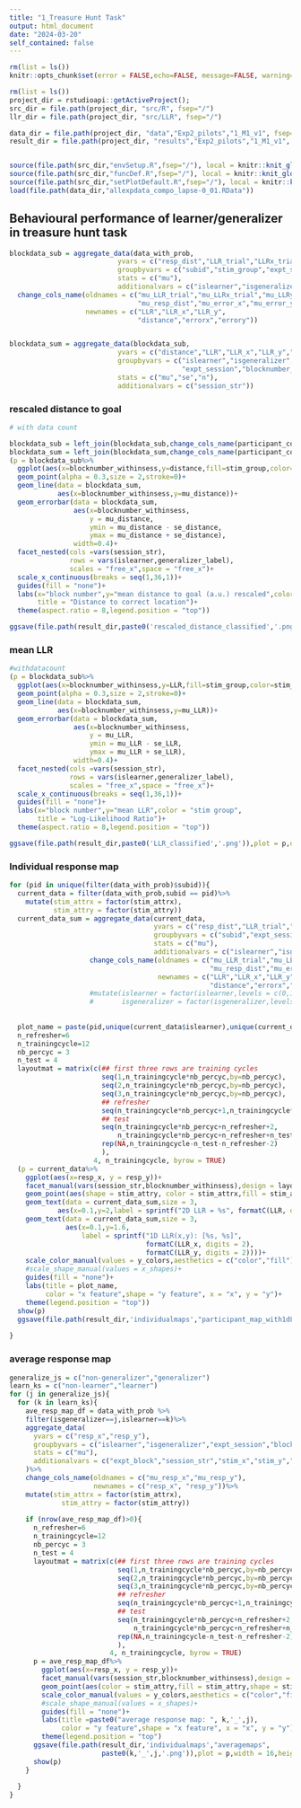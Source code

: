 ```yaml
---
title: "1_Treasure Hunt Task"
output: html_document
date: "2024-03-20"
self_contained: false
---
```


```r

rm(list = ls())
knitr::opts_chunk$set(error = FALSE,echo=FALSE, message=FALSE, warning=FALSE,fig.width = 16,fig.height = 9)

rm(list = ls())
project_dir = rstudioapi::getActiveProject();
src_dir = file.path(project_dir, "src/R", fsep="/")
llr_dir = file.path(project_dir, "src/LLR", fsep="/")

data_dir = file.path(project_dir, "data","Exp2_pilots","1_M1_v1", fsep="/")
result_dir = file.path(project_dir, "results","Exp2_pilots","1_M1_v1", fsep="/")


source(file.path(src_dir,"envSetup.R",fsep="/"), local = knitr::knit_global())
source(file.path(src_dir,"funcDef.R",fsep="/"), local = knitr::knit_global())
source(file.path(src_dir,"setPlotDefault.R",fsep="/"), local = knitr::knit_global())
load(file.path(data_dir,"allexpdata_compo_lapse-0_01.RData"))
```



## Behavioural performance of learner/generalizer in treasure hunt task{.tabset}
```r
blockdata_sub = aggregate_data(data_with_prob,
                           yvars = c("resp_dist","LLR_trial","LLRx_trial","LLRy_trial","error_x","error_y"),
                           groupbyvars = c("subid","stim_group","expt_session","blocknumber_withinsess"),
                           stats = c("mu"),
                           additionalvars = c("islearner","isgeneralizer","session_str"))%>%
  change_cols_name(oldnames = c("mu_LLR_trial","mu_LLRx_trial","mu_LLRy_trial",
                                "mu_resp_dist","mu_error_x","mu_error_y"),
                   newnames = c("LLR","LLR_x","LLR_y",
                                "distance","errorx","errory"))


blockdata_sum = aggregate_data(blockdata_sub,
                           yvars = c("distance","LLR","LLR_x","LLR_y","errorx","errory"),
                           groupbyvars = c("islearner","isgeneralizer","stim_group",
                                           "expt_session","blocknumber_withinsess"),
                           stats = c("mu","se","n"),
                           additionalvars = c("session_str"))
```


### rescaled distance to goal
```r
# with data count

blockdata_sub = left_join(blockdata_sub,change_cols_name(participant_count,"label","generalizer_label"),by=c("islearner","isgeneralizer"))
blockdata_sum = left_join(blockdata_sum,change_cols_name(participant_count,"label","generalizer_label"),by=c("islearner","isgeneralizer"))
(p = blockdata_sub%>%
  ggplot(aes(x=blocknumber_withinsess,y=distance,fill=stim_group,color=stim_group))+
  geom_point(alpha = 0.3,size = 2,stroke=0)+
  geom_line(data = blockdata_sum,
            aes(x=blocknumber_withinsess,y=mu_distance))+
  geom_errorbar(data = blockdata_sum,
                aes(x=blocknumber_withinsess,
                    y = mu_distance,
                    ymin = mu_distance - se_distance,
                    ymax = mu_distance + se_distance),
                width=0.4)+
  facet_nested(cols =vars(session_str),
               rows = vars(islearner,generalizer_label),
               scales = "free_x",space = "free_x")+
  scale_x_continuous(breaks = seq(1,36,1))+
  guides(fill = "none")+
  labs(x="block number",y="mean distance to goal (a.u.) rescaled",color = "stim_group",
       title = "Distance to correct location")+
  theme(aspect.ratio = 8,legend.position = "top"))

ggsave(file.path(result_dir,paste0('rescaled_distance_classified','.png')),plot = p,device = 'png',width = 15,height = 8)
```

### mean LLR
```r
#withdatacount
(p = blockdata_sub%>%
  ggplot(aes(x=blocknumber_withinsess,y=LLR,fill=stim_group,color=stim_group))+
  geom_point(alpha = 0.3,size = 2,stroke=0)+
  geom_line(data = blockdata_sum,
            aes(x=blocknumber_withinsess,y=mu_LLR))+
  geom_errorbar(data = blockdata_sum,
                aes(x=blocknumber_withinsess,
                    y = mu_LLR,
                    ymin = mu_LLR - se_LLR,
                    ymax = mu_LLR + se_LLR),
                width=0.4)+
  facet_nested(cols =vars(session_str),
               rows = vars(islearner,generalizer_label),
               scales = "free_x",space = "free_x")+
  scale_x_continuous(breaks = seq(1,36,1))+
  guides(fill = "none")+
  labs(x="block number",y="mean LLR",color = "stim group",
       title = "Log-Likelihood Ratio")+
  theme(aspect.ratio = 8,legend.position = "top"))

ggsave(file.path(result_dir,paste0('LLR_classified','.png')),plot = p,device = 'png',width = 15,height = 8)
```

### Individual response map
<!-- ### with label -->
<!-- ```{r} -->
<!-- for (pid in unique(data_with_prob$subid)){ -->
<!--   current_data = filter(data_with_prob,subid == pid) -->
<!--   plot_name = paste0(pid,"\n", -->
<!--                     ifelse(pid %in% learnerids,"learner","nonlearner"), -->
<!--                     " - ", -->
<!--                     ifelse(pid %in% generalizerids,"generalizer","nongeneralizer")) -->

<!--   n_refresher=6 -->
<!--   n_trainingcycle=12 -->
<!--   nb_percyc = 3 -->
<!--   n_test = 4 -->
<!--   layoutmat = matrix(c(## first three rows are training cycles -->
<!--                        seq(1,n_trainingcycle*nb_percyc,by=nb_percyc), -->
<!--                        seq(2,n_trainingcycle*nb_percyc,by=nb_percyc), -->
<!--                        seq(3,n_trainingcycle*nb_percyc,by=nb_percyc), -->
<!--                        ## refresher -->
<!--                        seq(n_trainingcycle*nb_percyc+1,n_trainingcycle*nb_percyc+n_refresher,by=1), NA,NA, -->
<!--                        ## test -->
<!--                        seq(n_trainingcycle*nb_percyc+n_refresher+2, -->
<!--                            n_trainingcycle*nb_percyc+n_refresher+n_test+1),  -->
<!--                        rep(NA,n_trainingcycle-n_test-n_refresher-2) -->
<!--                        ), -->
<!--                      4, n_trainingcycle, byrow = TRUE) -->
<!--   (p = current_data%>% -->
<!--     ggplot(aes(x=resp_x, y = resp_y, color = stim_attrx,fill = stim_attrx))+ -->
<!--     facet_manual(vars(session_str,blocknumber_withinsess),design = layoutmat,strip = strip_nested())+ -->
<!--     geom_point(aes(shape = stim_attry),size=3.5,alpha=0.6)+ -->
<!--     scale_color_manual(values = y_colors,aesthetics = c("color","fill"))+ -->
<!--     scale_shape_manual(values = x_shapes)+ -->
<!--     guides(fill = "none")+ -->
<!--     labs(title = plot_name,color = "true x",shape = "true y", x = "response x", y = "response y")+ -->
<!--     theme(legend.position = "top",aspect.ratio = 1)) -->
<!--   ggsave(file.path(result_dir,'individualmaps',"participant_map_rescaled",paste0(pid,'.png')),plot = p,device = 'png',width = 15,height = 9) -->
<!-- } -->
<!-- ``` -->

```r
for (pid in unique(filter(data_with_prob)$subid)){
  current_data = filter(data_with_prob,subid == pid)%>%
    mutate(stim_attrx = factor(stim_attrx),
           stim_attry = factor(stim_attry))
  current_data_sum = aggregate_data(current_data,
                                    yvars = c("resp_dist","LLR_trial","LLRx_trial","LLRy_trial","error_x","error_y"),
                                    groupbyvars = c("subid","expt_session","blocknumber_withinsess"),
                                    stats = c("mu"),
                                    additionalvars = c("islearner","isgeneralizer","session_str"))%>%
                    change_cols_name(oldnames = c("mu_LLR_trial","mu_LLRx_trial","mu_LLRy_trial",
                                                  "mu_resp_dist","mu_error_x","mu_error_y"),
                                     newnames = c("LLR","LLR_x","LLR_y",
                                                  "distance","errorx","errory"))#%>%
                    #mutate(islearner = factor(islearner,levels = c(0,1),labels = c("non-learner","learner")),
                    #       isgeneralizer = factor(isgeneralizer,levels = c(0,1),labels = c("non-generalizer","generalizer")))
  
  
  plot_name = paste(pid,unique(current_data$islearner),unique(current_data$isgeneralizer))
  n_refresher=6
  n_trainingcycle=12
  nb_percyc = 3
  n_test = 4
  layoutmat = matrix(c(## first three rows are training cycles
                       seq(1,n_trainingcycle*nb_percyc,by=nb_percyc),
                       seq(2,n_trainingcycle*nb_percyc,by=nb_percyc),
                       seq(3,n_trainingcycle*nb_percyc,by=nb_percyc),
                       ## refresher
                       seq(n_trainingcycle*nb_percyc+1,n_trainingcycle*nb_percyc+n_refresher,by=1), NA,NA,
                       ## test
                       seq(n_trainingcycle*nb_percyc+n_refresher+2,
                           n_trainingcycle*nb_percyc+n_refresher+n_test+1), 
                       rep(NA,n_trainingcycle-n_test-n_refresher-2)
                       ),
                     4, n_trainingcycle, byrow = TRUE)
  (p = current_data%>%
    ggplot(aes(x=resp_x, y = resp_y))+
    facet_manual(vars(session_str,blocknumber_withinsess),design = layoutmat,strip = strip_nested())+
    geom_point(aes(shape = stim_attry, color = stim_attrx,fill = stim_attrx),size=3.5,alpha=0.7)+
    geom_text(data = current_data_sum,size = 3,
            aes(x=0.1,y=2,label = sprintf("2D LLR = %s", formatC(LLR, digits = 2))))+
    geom_text(data = current_data_sum,size = 3,
              aes(x=0.1,y=1.6,
                  label = sprintf("1D LLR(x,y): [%s, %s]",
                                  formatC(LLR_x, digits = 2),
                                  formatC(LLR_y, digits = 2))))+
    scale_color_manual(values = y_colors,aesthetics = c("color","fill"))+
    #scale_shape_manual(values = x_shapes)+
    guides(fill = "none")+
    labs(title = plot_name,
         color = "x feature",shape = "y feature", x = "x", y = "y")+
    theme(legend.position = "top"))
  show(p)
  ggsave(file.path(result_dir,'individualmaps',"participant_map_with1dLLR",paste0(pid,'.png')),plot = p,width = 16,height = 9)
  
}
```

### average response map
```r
generalize_js = c("non-generalizer","generalizer")
learn_ks = c("non-learner","learner")
for (j in generalize_js){
  for (k in learn_ks){
    ave_resp_map_df = data_with_prob %>%
    filter(isgeneralizer==j,islearner==k)%>%
    aggregate_data(
      yvars = c("resp_x","resp_y"),
      groupbyvars = c("islearner","isgeneralizer","expt_session","blocknumber_withinsess","stim_id"),
      stats = c("mu"),
      additionalvars = c("expt_block","session_str","stim_x","stim_y","stim_attrx","stim_attry")
    )%>%
    change_cols_name(oldnames = c("mu_resp_x","mu_resp_y"),
                     newnames = c("resp_x", "resp_y"))%>%
    mutate(stim_attrx = factor(stim_attrx),
             stim_attry = factor(stim_attry))
  
    if (nrow(ave_resp_map_df)>0){
      n_refresher=6
      n_trainingcycle=12
      nb_percyc = 3
      n_test = 4
      layoutmat = matrix(c(## first three rows are training cycles
                           seq(1,n_trainingcycle*nb_percyc,by=nb_percyc),
                           seq(2,n_trainingcycle*nb_percyc,by=nb_percyc),
                           seq(3,n_trainingcycle*nb_percyc,by=nb_percyc),
                           ## refresher
                           seq(n_trainingcycle*nb_percyc+1,n_trainingcycle*nb_percyc+n_refresher,by=1), NA,NA,
                           ## test
                           seq(n_trainingcycle*nb_percyc+n_refresher+2,
                               n_trainingcycle*nb_percyc+n_refresher+n_test+1), 
                           rep(NA,n_trainingcycle-n_test-n_refresher-2)
                           ),
                         4, n_trainingcycle, byrow = TRUE)
      p = ave_resp_map_df%>%
        ggplot(aes(x=resp_x, y = resp_y))+
        facet_manual(vars(session_str,blocknumber_withinsess),design = layoutmat,strip = strip_nested())+
        geom_point(aes(color = stim_attry,fill = stim_attry,shape = stim_attrx),size = 3)+
        scale_color_manual(values = y_colors,aesthetics = c("color","fill"))+
        #scale_shape_manual(values = x_shapes)+
        guides(fill = "none")+
        labs(title =paste0("average response map: ", k,'_',j),
             color = "y feature",shape = "x feature", x = "x", y = "y")+
        theme(legend.position = "top")
      ggsave(file.path(result_dir,'individualmaps',"averagemaps",
                       paste0(k,'_',j,'.png')),plot = p,width = 16,height = 9)
      show(p)
    }
  
  }
}

```

